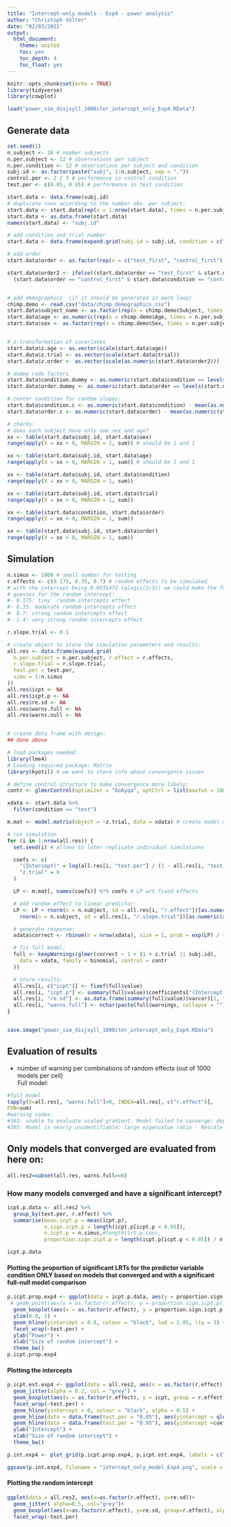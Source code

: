 ```yaml
---
title: "Intercept-only models - Exp4 - power analysis"
author: "Christoph Völter"
date: "02/03/2021"
output: 
  html_document:
    theme: united
    toc: yes
    toc_depth: 4
    toc_float: yes
---
```


```r
knitr::opts_chunk$set(echo = TRUE)
library(tidyverse)
library(cowplot)

load("power_sim_disjsyll_1000iter_intercept_only_Exp4.RData")
```

## Generate data

```r

set.seed(1)
n.subject <- 16 # number subjects
n.per.subject <- 12 # observations per subject
n.per.condition <- 12 # observations per subject and condition
subj.id <- as.factor(paste("subj", 1:n.subject, sep = "."))
control.per <- 2 / 3 # performance in control condition
test.per <- c(0.85, 0.95) # performance in test condition

start.data <- data.frame(subj.id)
# duplicate rows according to the number obs. per subject:
start.data <- start.data[rep(x = 1:nrow(start.data), times = n.per.subject), ]
start.data <- as.data.frame(start.data)
names(start.data) <- "subj.id"

# add condition and trial number
start.data <- data.frame(expand.grid(subj.id = subj.id, condition = c("control", "test"), trial = c(1:n.per.condition)))

# add order
start.data$order <- as.factor(rep(x = c("test_first", "control_first"), times = n.subject / 2))[as.numeric(start.data$subj.id)]

start.data$order2 <- ifelse((start.data$order == "test_first" & start.data$condition == "test") |
  (start.data$order == "control_first" & start.data$condition == "control"), 1, 2)


# add demographics  (if it should be generated in each loop)
chimp.demo <- read.csv("data/chimp_demographics.csv")
start.data$subject_name <- as.factor(rep(x = chimp.demo$Subject, times = n.per.subject))[as.numeric(start.data$subj.id)]
start.data$age <- as.numeric(rep(x = chimp.demo$Age, times = n.per.subject))[as.numeric(start.data$subj.id)]
start.data$sex <- as.factor(rep(x = chimp.demo$Sex, times = n.per.subject))[as.numeric(start.data$subj.id)]


# z-transformation of covariates
start.data$z.age <- as.vector(scale(start.data$age))
start.data$z.trial <- as.vector(scale(start.data$trial))
start.data$z.order <- as.vector(scale(as.numeric(start.data$order2)))

# dummy code factors
start.data$condition.dummy <- as.numeric(start.data$condition == levels(start.data$condition)[2])
start.data$order.dummy <- as.numeric(start.data$order == levels(start.data$order)[2])

# center condition for random slopes:
start.data$condition.c <- as.numeric(start.data$condition) - mean(as.numeric(start.data$condition))
start.data$order.c <- as.numeric(start.data$order) - mean(as.numeric(start.data$order))

# checks:
# does each subject have only one sex and age?
xx <- table(start.data$subj.id, start.data$sex)
range(apply(X = xx > 0, MARGIN = 1, sum)) # should be 1 and 1

xx <- table(start.data$subj.id, start.data$age)
range(apply(X = xx > 0, MARGIN = 1, sum)) # should be 1 and 1

xx <- table(start.data$subj.id, start.data$condition)
range(apply(X = xx > 0, MARGIN = 1, sum))

xx <- table(start.data$subj.id, start.data$trial)
range(apply(X = xx > 0, MARGIN = 1, sum))

xx <- table(start.data$condition, start.data$order)
range(apply(X = xx > 0, MARGIN = 1, sum))

xx <- table(start.data$subj.id, start.data$order)
range(apply(X = xx > 0, MARGIN = 1, sum))
```



## Simulation

```r
n.simus <- 1000 # small number for testing
r.effects <- c(0.175, 0.35, 0.7) # random effects to be simulated
# with the intercept being 0.6931472 (qlogis(2/3)) we could make the following
# guesses for the random intercept:
#- 0.175: tiny  random intercepts effect
#- 0.35: moderate random intercepts effect
#- 0.7: strong random intercepts effect
#- 1.4: very strong random intercepts effect

r.slope.trial <- 0.1

# create object to store the simulation parameters and results:
all.res <- data.frame(expand.grid(
  n.per.subject = n.per.subject, r.effect = r.effects,
  r.slope.trial = r.slope.trial,
  test.per = test.per,
  simu = 1:n.simus
))
all.res$icpt <- NA
all.res$icpt.p <- NA
all.res$re.sd <- NA
all.res$warns.full <- NA
all.res$warns.null <- NA


# create data frame with design:
## done above

# load packages needed:
library(lme4)
# Loading required package: Matrix
library(kyotil) # we want to store info about convergence issues

# define control structure to make convergence more likely:
contr <- glmerControl(optimizer = "bobyqa", optCtrl = list(maxfun = 10000))

xdata <- start.data %>%
  filter(condition == "test")

m.mat <- model.matrix(object = ~z.trial, data = xdata) # create model martix

# run simulation
for (i in 1:nrow(all.res)) {
  set.seed(i) # allows to later replicate individual simulations

  coefs <- c(
    "(Intercept)" = log(all.res[i, "test.per"] / (1 - all.res[i, "test.per"])),
    "z.trial" = 0
  )

  LP <- m.mat[, names(coefs)] %*% coefs # LP wrt fixed effects

  # add random effect to linear predictor:
  LP <- LP + rnorm(n = n.subject, sd = all.res[i, "r.effect"])[as.numeric(xdata$subj.id)] +
    rnorm(n = n.subject, sd = all.res[i, "r.slope.trial"])[as.numeric(xdata$subj.id)] * xdata$z.trial

  # generate response:
  xdata$correct <- rbinom(n = nrow(xdata), size = 1, prob = exp(LP) / (1 + exp(LP)))

  # fit full model:
  full <- keepWarnings(glmer(correct ~ 1 + (1 + z.trial || subj.id),
    data = xdata, family = binomial, control = contr
  ))

  # store results:
  all.res[i, c("icpt")] <- fixef(full$value)
  all.res[i, "icpt.p"] <- summary(full$value)$coefficients["(Intercept)", "Pr(>|z|)"]
  all.res[i, "re.sd"] <- as.data.frame(summary(full$value)$varcor)[1, "sdcor"]
  all.res[i, "warns.full"] <- nchar(paste(full$warnings, collapse = ""))
}


save.image("power_sim_disjsyll_1000iter_intercept_only_Exp4.RData")
```



## Evaluation of results 

* number of warning per combinations of random effects (out of 1000 models per cell)  
Full model:  
```r
#full model
tapply(X=all.res[, "warns.full"]>0, INDEX=all.res[, c("r.effect")],
FUN=sum)
#warning codes: 
#363: unable to evaluate scaled gradient. Model failed to converge: degenerate  Hessian with 1 negative eigenvalues
#205: Model is nearly unidentifiable: large eigenvalue ratio - Rescale variables?
```



## Only models that converged are evaluated from here on:  

```r
all.res2=subset(all.res, warns.full==0)
```

### How many models converged and have a significant intercept?  
```r

icpt.p.data <- all.res2 %>%
  group_by(test.per, r.effect) %>%
  summarise(mean.icpt.p = mean(icpt.p), 
            n.sign.icpt.p = length(icpt.p[icpt.p < 0.05]), 
            n.icpt.p = n.simus,#length(lrt.p.con), 
            proportion.sign.icpt.p = length(icpt.p[icpt.p < 0.05]) / n.simus)

icpt.p.data
```

#### Plotting the proportion of significant LRTs for the predictor variable condition ONLY based on models that converged and with a significant full-null model comparison

```r

p.icpt.prop.exp4 <- ggplot(data = icpt.p.data, aes(y = proportion.sign.icpt.p)) +
 # geom_point(aes(x = as.factor(r.effect), y = proportion.sign.icpt.p)) +
  geom_boxplot(aes(x = as.factor(r.effect), y = proportion.sign.icpt.p, group = r.effect)) +
  ylim(0.0, 1) +
  geom_hline(yintercept = 0.8, colour = "black", lwd = 1.05, lty = 3) +
  facet_wrap(~test.per) +
  ylab("Power") +
  xlab("Size of random intercept") +
  theme_bw()
p.icpt.prop.exp4

```

#### Plotting the intercepts

```r

p.icpt.est.exp4 <- ggplot(data = all.res2, aes(x = as.factor(r.effect), y = icpt)) +
  geom_jitter(alpha = 0.2, col = "grey") +
  geom_boxplot(aes(x = as.factor(r.effect), y = icpt, group = r.effect), alpha = 0.1, outlier.colour = "white") +
  facet_wrap(~test.per) +
  geom_hline(yintercept = 0, colour = "black", alpha = 0.5) +
  geom_hline(data = data.frame(test.per = "0.85"), aes(yintercept = qlogis(0.85)), colour = "red", lwd = 1.05, lty = 2, alpha = 0.7) +
  geom_hline(data = data.frame(test.per = "0.95"), aes(yintercept =coefs["(Intercept)"]), colour = "red", lwd = 1.05, lty = 2, alpha = 0.7) +
  ylab("Intercept") +
  xlab("Size of random intercept") +
  theme_bw()

p.int.exp4 <- plot_grid(p.icpt.prop.exp4, p.icpt.est.exp4, labels = c("c", "d"))

ggsave(p.int.exp4, filename = "intercept_only_model_Exp4.png", scale = 0.45, height = 7, width = 16)
```



#### Plotting the random intercept  

```r
ggplot(data = all.res2, aes(x=as.factor(r.effect), y=re.sd))+
  geom_jitter( alpha=0.5, col="grey")+
  geom_boxplot(aes(x=as.factor(r.effect), y=re.sd, group=r.effect), alpha=0.1, outlier.colour="white")+
  facet_wrap(~test.per)

```



